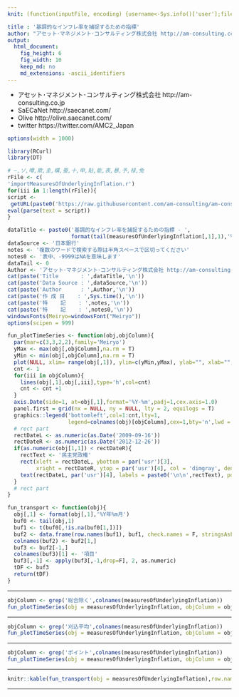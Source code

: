 ```yaml
---
knit: (function(inputFile, encoding) {username<-Sys.info()['user'];fileName<-'defaultPath.csv';pathToFile <-paste0('C:/Users/', username,'/Desktop/pathToCSV/');setwd(pathToFile);buf0<-read.csv(fileName,header = F,skip = 0,stringsAsFactor = F,check.names = F,fileEncoding = 'utf-8');timeStamp<-format(Sys.time(),'%Y%m%d%H%M%S');rmarkdown::render(inputFile, encoding = encoding, output_file = paste0('C:/Users/',username,buf0[2,1],'charts/','am-consulting.co.jp-measuresOfUnderlyingInflation.html')) })

title : '基調的なインフレ率を捕捉するための指標'
author: "アセット･マネジメント･コンサルティング株式会社 http://am-consulting.co.jp"
output: 
  html_document:
    fig_height: 6
    fig_width: 10
    keep_md: no
    md_extensions: -ascii_identifiers 
---
```

<link href="http://knowledgevault.saecanet.com/components/rmarkdown-html.css" rel="stylesheet">
<style>
.main-container {
	max-width: 1000px;
	margin-left: auto;
	margin-right: auto;
}

table{
 white-space: nowrap;
}
</style>

 - アセット･マネジメント･コンサルティング株式会社 http://am-consulting.co.jp
 - SaECaNet http://saecanet.com/
 - Olive http://olive.saecanet.com/
 - twitter https://twitter.com/AMC2_Japan


```r
options(width = 1000)
```

```r
library(RCurl)
library(DT)
```

```r
# ―,ソ,噂,欺,圭,構,蚕,十,申,貼,能,表,暴,予,禄,兔
rFile <- c(
'importMeasuresOfUnderlyingInflation.r')
for(iii in 1:length(rFile)){
script <- 
 getURL(paste0('https://raw.githubusercontent.com/am-consulting/am-consulting.github.io/master/',rFile[iii]),ssl.verifypeer = F)
eval(parse(text = script))
}
```

```r
dataTitle <- paste0('基調的なインフレ率を捕捉するための指標 - ',
                    format(tail(measuresOfUnderlyingInflation[,1],1),'%Y年%m月分'))
dataSource <- '日本銀行'
notes <- '複数のワードで検索する際は半角スペースで区切ってください'
notes0 <- '表中、-9999はNAを意味します'
dataTail <- 0 
Author <- 'アセット･マネジメント･コンサルティング株式会社 http://am-consulting.co.jp'
cat(paste('Title       : ',dataTitle,'\n'))
cat(paste('Data Source : ',dataSource,'\n'))
cat(paste('Author      : ',Author,'\n'))
cat(paste('作 成 日    : ',Sys.time(),'\n'))
cat(paste('特    記    : ',notes,'\n'))
cat(paste('特    記    : ',notes0,'\n'))
windowsFonts(Meiryo=windowsFont("Meiryo"))
options(scipen = 999)
```

```r
fun_plotTimeSeries <- function(obj,objColumn){
  par(mar=c(3,3,2,2),family='Meiryo')
  yMax <- max(obj[,objColumn],na.rm = T)
  yMin <- min(obj[,objColumn],na.rm = T)
  plot(NULL, xlim= range(obj[,1]), ylim=c(yMin,yMax), ylab="", xlab="", xaxt = 'n')
  cnt <- 1
  for(iii in objColumn){
    lines(obj[,1],obj[,iii],type='h',col=cnt)
    cnt <- cnt +1
  }
  axis.Date(side=1, at=obj[,1],format='%Y-%m',padj=1,cex.axis=1.0) 
  panel.first = grid(nx = NULL, ny = NULL, lty = 2, equilogs = T)
  graphics::legend('bottomleft',col=1:cnt,lty=1,
                   legend=colnames(obj)[objColumn],cex=1,bty='n',lwd = 2)
  # rect part
  rectDateL <- as.numeric(as.Date('2009-09-16'))
  rectDateR <- as.numeric(as.Date('2012-12-26'))
  if(as.numeric(obj[1,1]) < rectDateR){
    rectText <- '民主党政権'
    rect(xleft = rectDateL, ybottom = par('usr')[3], 
         xright = rectDateR, ytop = par('usr')[4], col = 'dimgray', density = 10, angle = 45)
    text(rectDateL, par('usr')[4], labels = paste0('\n\n',rectText), pos = 4)
  }
  # rect part
}
```

```r
fun_transport <- function(obj){
  obj[,1] <- format(obj[,1],'%Y年%m月')
  buf0 <- tail(obj,1)
  buf1 <- t(buf0[,!is.na(buf0[1,])])
  buf2 <- data.frame(row.names(buf1), buf1, check.names = F, stringsAsFactors = F, row.names = NULL)
  colnames(buf2) <- buf2[1,]
  buf3 <- buf2[-1,]
  colnames(buf3)[1] <- '項目'
  buf3[,-1] <- apply(buf3[,-1,drop=F], 2, as.numeric)
  tDF <- buf3
  return(tDF)
}
```
<hr>
```r
objColumn <- grep('総合除く',colnames(measuresOfUnderlyingInflation))
fun_plotTimeSeries(obj = measuresOfUnderlyingInflation, objColumn = objColumn)
```
<hr>
```r
objColumn <- grep('刈込平均',colnames(measuresOfUnderlyingInflation))
fun_plotTimeSeries(obj = measuresOfUnderlyingInflation, objColumn = objColumn)
```
<hr>
```r
objColumn <- grep('ポイント',colnames(measuresOfUnderlyingInflation))
fun_plotTimeSeries(obj = measuresOfUnderlyingInflation, objColumn = objColumn)
```
<hr>

```r
knitr::kable(fun_transport(obj = measuresOfUnderlyingInflation),row.names = F)
```

<hr>

<script>
  (function(i,s,o,g,r,a,m){i['GoogleAnalyticsObject']=r;i[r]=i[r]||function(){
  (i[r].q=i[r].q||[]).push(arguments)},i[r].l=1*new Date();a=s.createElement(o),
  m=s.getElementsByTagName(o)[0];a.async=1;a.src=g;m.parentNode.insertBefore(a,m)
  })(window,document,'script','https://www.google-analytics.com/analytics.js','ga');

  ga('create', 'UA-3077339-5', 'auto');
  ga('send', 'pageview');

</script>